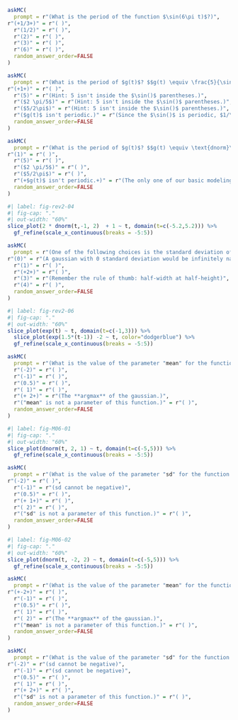 
```r
askMC(
  prompt = r"(What is the period of the function $\sin(6\pi t)$?)",
r"(+1/3+)" = r"( )",
  r"(1/2)" = r"( )",
  r"(2)" = r"( )",
  r"(3)" = r"( )",
  r"(6)" = r"( )",
  random_answer_order=FALSE
)
```

```r
askMC(
  prompt = r"(What is the period of $g(t)$? $$g(t) \equiv \frac{5}{\sin(2 \pi t)}$$  )",
r"(+1+)" = r"( )",
  r"(5)" = r"(Hint: 5 isn't inside the $\sin()$ parentheses.)",
  r"($2 \pi/5$)" = r"(Hint: 5 isn't inside the $\sin()$ parentheses.)",
  r"($5/2\pi$)" = r"(Hint: 5 isn't inside the $\sin()$ parentheses.)",
  r"($g(t)$ isn't periodic.)" = r"(Since the $\sin()$ is periodic, $1/\sin()$ is also periodic.)",
  random_answer_order=FALSE
)
```



```r
askMC(
  prompt = r"(What is the period of $g(t)$? $$g(t) \equiv \text{dnorm}\left(\frac{2\pi}{5}(t-3)\right)$$ )",
r"(1)" = r"( )",
  r"(5)" = r"( )",
  r"($2 \pi/5$)" = r"( )",
  r"($5/2\pi$)" = r"( )",
  r"(+$g(t)$ isn't periodic.+)" = r"(The only one of our basic modeling functions that is period is $\sin()$. The gaussian, that is, $\text{dnorm}()$, has just one bump and therefore isn't periodic.)",
  random_answer_order=FALSE
)
```

```r
#| label: fig-rev2-04
#| fig-cap: "."
#| out-width: "60%"
slice_plot(2 * dnorm(t,-1, 2)  + 1 ~ t, domain(t=c(-5.2,5.2))) %>%
  gf_refine(scale_x_continuous(breaks = -5:5)) 
```

```r
askMC(
  prompt = r"(One of the following choices is the standard deviation of the function graphed in @fig-rev2-04. Which one?)",
r"(0)" = r"(A gaussian with 0 standard deviation would be infinitely narrow and infinitely high!)",
  r"(1)" = r"( )",
  r"(+2+)" = r"( )",
  r"(3)" = r"(Remember the rule of thumb: half-width at half-height)",
  r"(4)" = r"( )",
  random_answer_order=FALSE
)
```

```r
#| label: fig-rev2-06
#| fig-cap: "."
#| out-width: "60%"
slice_plot(exp(t) ~ t, domain(t=c(-1,3))) %>%
  slice_plot(exp(1.5*(t-1)) -2 ~ t, color="dodgerblue") %>%
  gf_refine(scale_x_continuous(breaks = -5:5)) 
```

```r
askMC(
  prompt = r"(What is the value of the parameter "mean" for the function shown in @fig-rev2-06?)",
  r"(-2)" = r"( )",
  r"(-1)" = r"( )",
  r"(0.5)" = r"( )",
  r"( 1)" = r"( )",
  r"(+ 2+)" = r"(The **argmax** of the gaussian.)",
  r"("mean" is not a parameter of this function.)" = r"( )",
  random_answer_order=FALSE
)
```

```r
#| label: fig-M06-01
#| fig-cap: "."
#| out-width: "60%"
slice_plot(dnorm(t, 2, 1) ~ t, domain(t=c(-5,5))) %>% 
  gf_refine(scale_x_continuous(breaks = -5:5)) 
```

```r
askMC(
  prompt = r"(What is the value of the parameter "sd" for the function shown in @fig-M06-01?)",
r"(-2)" = r"( )",
  r"(-1)" = r"(sd cannot be negative)",
  r"(0.5)" = r"( )",
  r"(+ 1+)" = r"( )",
  r"( 2)" = r"( )",
  r"("sd" is not a parameter of this function.)" = r"( )",
  random_answer_order=FALSE
)
```

```r
#| label: fig-M06-02
#| fig-cap: "."
#| out-width: "60%"
slice_plot(dnorm(t, -2, 2) ~ t, domain(t=c(-5,5))) %>% 
  gf_refine(scale_x_continuous(breaks = -5:5)) 
```


```r
askMC(
  prompt = r"(What is the value of the parameter "mean" for the function shown in @fig-M06-02?)",
r"(+-2+)" = r"( )",
  r"(-1)" = r"( )",
  r"(0.5)" = r"( )",
  r"( 1)" = r"( )",
  r"( 2)" = r"(The **argmax** of the gaussian.)",
  r"("mean" is not a parameter of this function.)" = r"( )",
  random_answer_order=FALSE
)
```



```r
askMC(
  prompt = r"(What is the value of the parameter "sd" for the function shown in @fig-M06-02)",
r"(-2)" = r"(sd cannot be negative)",
  r"(-1)" = r"(sd cannot be negative)",
  r"(0.5)" = r"( )",
  r"( 1)" = r"( )",
  r"(+ 2+)" = r"( )",
  r"("sd" is not a parameter of this function.)" = r"( )",
  random_answer_order=FALSE
)
```

